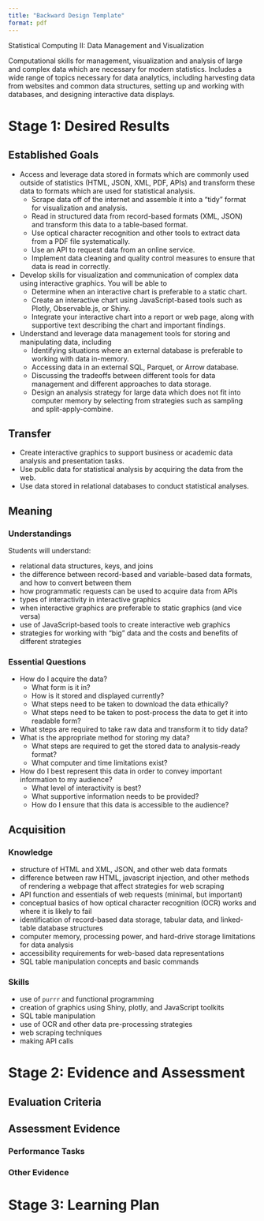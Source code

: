 ```yaml
---
title: "Backward Design Template"
format: pdf
---
```


Statistical Computing II: Data Management and Visualization

Computational skills for management, visualization and analysis of large and complex data which are necessary for modern statistics. Includes a wide range of topics necessary for data analytics, including harvesting data from websites and common data structures, setting up and working with databases, and designing interactive data displays.


# Stage 1: Desired Results

## Established Goals
<!-- The enduring understandings and learning goals of the lesson, unit, or course. -->

- Access and leverage data stored in formats which are commonly used outside of statistics (HTML, JSON, XML, PDF, APIs) and transform these data to formats which are used for statistical analysis. 
	- Scrape data off of the internet and assemble it into a "tidy" format for visualization and analysis.
	- Read in structured data from record-based formats (XML, JSON) and transform this data to a table-based format.
	- Use optical character recognition and other tools to extract data from a PDF file systematically.
	- Use an API to request data from an online service.
	- Implement data cleaning and quality control measures to ensure that data is read in correctly.
	
- Develop skills for visualization and communication of complex data using interactive graphics. You will be able to 
	- Determine when an interactive chart is preferable to a static chart.
	- Create an interactive chart using JavaScript-based tools such as Plotly, Observable.js, or Shiny.
	- Integrate your interactive chart into a report or web page, along with supportive text describing the chart and important findings.
	
- Understand and leverage data management tools for storing and manipulating data, including
	- Identifying situations where an external database is preferable to working with data in-memory.
	- Accessing data in an external SQL, Parquet, or Arrow database.
	- Discussing the tradeoffs between different tools for data management and different approaches to data storage.
	- Design an analysis strategy for large data which does not fit into computer memory by selecting from strategies such as sampling and split-apply-combine. 

## Transfer
<!-- Refers to how students will transfer the knowledge gained from the lesson, unit, or course and apply it outside of the context of the course. -->

- Create interactive graphics to support business or academic data analysis and presentation tasks.
- Use public data for statistical analysis by acquiring the data from the web. 
- Use data stored in relational databases to conduct statistical analyses. 

## Meaning
### Understandings
<!-- Refers to the big ideas and specific understandings students will have when the complete the lesson, unit, or course. -->
Students will understand:

- relational data structures, keys, and joins
- the difference between record-based and variable-based data formats, and how to convert between them
- how programmatic requests can be used to acquire data from APIs 
- types of interactivity in interactive graphics
- when interactive graphics are preferable to static graphics (and vice versa)
- use of JavaScript-based tools to create interactive web graphics
- strategies for working with "big" data and the costs and benefits of different strategies


### Essential Questions
<!-- Refers to the provocative questions that foster inquiry, understanding, and transfer of learning. These questions typically frame the lesson, unit, or course and are often revisited. If students attain the established goals, they should be able to answer the essential question(s). -->

- How do I acquire the data?
    - What form is it in?
    - How is it stored and displayed currently?
    - What steps need to be taken to download the data ethically?
    - What steps need to be taken to post-process the data to get it into readable form?
- What steps are required to take raw data and transform it to tidy data?
- What is the appropriate method for storing my data?
    - What steps are required to get the stored data to analysis-ready format?
    - What computer and time limitations exist? 
- How do I best represent this data in order to convey important information to my audience? 
    - What level of interactivity is best?
    - What supportive information needs to be provided?
    - How do I ensure that this data is accessible to the audience?


## Acquisition
### Knowledge
<!-- Refers to the key knowledge students will acquire from the lesson, unit, or course. -->
- structure of HTML and XML, JSON, and other web data formats
- difference between raw HTML, javascript injection, and other methods of rendering a webpage that affect strategies for web scraping
- API function and essentials of web requests (minimal, but important)
- conceptual basics of how optical character recognition (OCR) works and where it is likely to fail
- identification of record-based data storage, tabular data, and linked-table database structures
- computer memory, processing power, and hard-drive storage limitations for data analysis
- accessibility requirements for web-based data representations
- SQL table manipulation concepts and basic commands

### Skills
<!-- Refers to the key skills students will acquire from the lesson, unit, or course. -->
- use of `purrr` and functional programming
- creation of graphics using Shiny, plotly, and JavaScript toolkits
- SQL table manipulation
- use of OCR and other data pre-processing strategies
- web scraping techniques
- making API calls

# Stage 2: Evidence and Assessment

## Evaluation Criteria
<!-- Refers to the various types of criteria that students will be evaluated on. -->
## Assessment Evidence

### Performance Tasks
<!-- Refers to the authentic performance task(s) that students will complete to demonstrate the desired understandings or demonstrate they have attained the goals. The performance task(s) are typically larger assessments that coalesce various concepts and understandings like large projects or papers. -->

### Other Evidence
<!-- Refers to other types of evidence that will show if students have demonstrated achievement of the desired results. This includes quizzes, tests, homework, etc. This is also a good point to consider incorporating self-assessments and student reflections. -->


# Stage 3: Learning Plan
<!-- This stage encompasses the individual learning activities and instructional strategies that will be employed. This includes lectures, discussions, problem-solving sessions, etc. -->